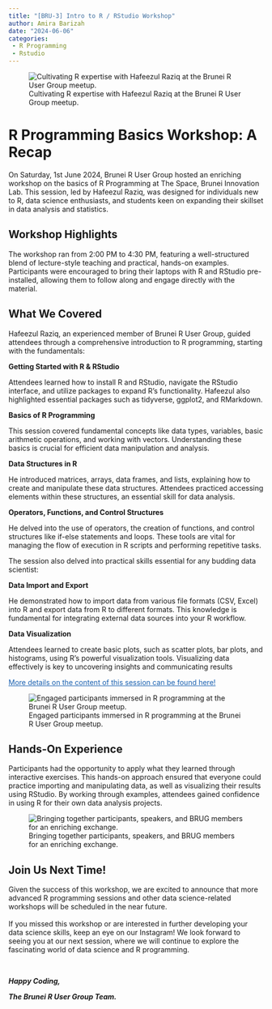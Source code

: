 ```yaml
---
title: "[BRU-3] Intro to R / RStudio Workshop"
author: Amira Barizah
date: "2024-06-06"
categories: 
 - R Programming
 - Rstudio
---
```


![Cultivating R expertise with Hafeezul Raziq at the Brunei R User Group meetup.](images/DSCF1920.jpg){fig-align="center"}

# R Programming Basics Workshop: A Recap

On Saturday, 1st June 2024, Brunei R User Group hosted an enriching workshop on the basics of R Programming at The Space, Brunei Innovation Lab. This session, led by Hafeezul Raziq, was designed for individuals new to R, data science enthusiasts, and students keen on expanding their skillset in data analysis and statistics.

## Workshop Highlights

The workshop ran from 2:00 PM to 4:30 PM, featuring a well-structured blend of lecture-style teaching and practical, hands-on examples. Participants were encouraged to bring their laptops with R and RStudio pre-installed, allowing them to follow along and engage directly with the material.

## What We Covered

Hafeezul Raziq, an experienced member of Brunei R User Group, guided attendees through a comprehensive introduction to R programming, starting with the fundamentals:

**Getting Started with R & RStudio**

Attendees learned how to install R and RStudio, navigate the RStudio interface, and utilize packages to expand R’s functionality. Hafeezul also highlighted essential packages such as tidyverse, ggplot2, and RMarkdown.

**Basics of R Programming**

This session covered fundamental concepts like data types, variables, basic arithmetic operations, and working with vectors. Understanding these basics is crucial for efficient data manipulation and analysis.

**Data Structures in R**

He introduced matrices, arrays, data frames, and lists, explaining how to create and manipulate these data structures. Attendees practiced accessing elements within these structures, an essential skill for data analysis.

**Operators, Functions, and Control Structures**

He delved into the use of operators, the creation of functions, and control structures like if-else statements and loops. These tools are vital for managing the flow of execution in R scripts and performing repetitive tasks.

The session also delved into practical skills essential for any budding data scientist:

**Data Import and Export**

He demonstrated how to import data from various file formats (CSV, Excel) into R and export data from R to different formats. This knowledge is fundamental for integrating external data sources into your R workflow.

**Data Visualization**

Attendees learned to create basic plots, such as scatter plots, bar plots, and histograms, using R’s powerful visualization tools. Visualizing data effectively is key to uncovering insights and communicating results

<a href="https://bruneir.github.io/brm-intro-to-r/', '_blank'); return false;"style=color:#1a61b1> More details on the content of this session can be found here!</a>

![Engaged participants immersed in R programming at the Brunei R User Group meetup.](images/DSCF1935.jpg)

## Hands-On Experience

Participants had the opportunity to apply what they learned through interactive exercises. This hands-on approach ensured that everyone could practice importing and manipulating data, as well as visualizing their results using RStudio. By working through examples, attendees gained confidence in using R for their own data analysis projects.

![Bringing together participants, speakers, and BRUG members for an enriching exchange.](images/DSCF2171-01.jpg)

## Join Us Next Time!

Given the success of this workshop, we are excited to announce that more advanced R programming sessions and other data science-related workshops will be scheduled in the near future.\
\
If you missed this workshop or are interested in further developing your data science skills, keep an eye on our Instagram! We look forward to seeing you at our next session, where we will continue to explore the fascinating world of data science and R programming.

<br>

***Happy Coding,***

***The Brunei R User Group Team.***
